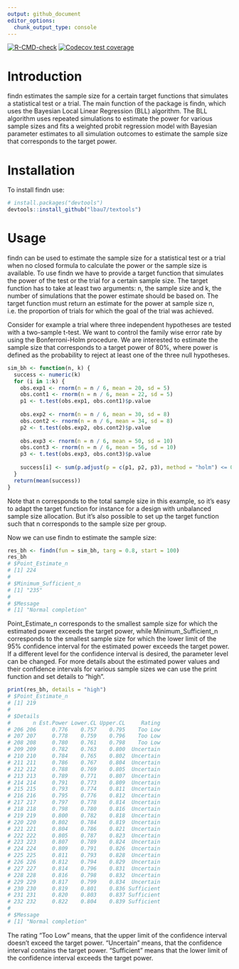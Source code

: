 ```yaml
---
output: github_document
editor_options: 
  chunk_output_type: console
---
```


<!-- README.md is generated from README.Rmd. -->

<!-- badges: start -->
[![R-CMD-check](https://github.com/lbau7/findn/actions/workflows/R-CMD-check.yaml/badge.svg)](https://github.com/lbau7/findn/actions/workflows/R-CMD-check.yaml)
[![Codecov test coverage](https://codecov.io/gh/lbau7/findn/branch/master/graph/badge.svg)](https://app.codecov.io/gh/lbau7/findn?branch=master)
<!-- badges: end -->

# Introduction

findn estimates the sample size for a certain target functions that simulates a statistical test or a trial. The main function of the package is findn, which uses the Bayesian Local Linear Regression (BLL) algorithm. The BLL algorithm uses repeated simulations to estimate the power for various sample sizes and fits a weighted probit regression model with Bayesian parameter estimates to all simulation outcomes to estimate the sample size that corresponds to the target power.

# Installation

To install findn use:

```r
# install.packages("devtools")
devtools::install_github("lbau7/textools")
```

# Usage

findn can be used to estimate the sample size for a statistical test or a trial when no closed formula to calculate the power or the sample size is available. To use findn we have to provide a target function that simulates the power of the test or the trial for a certain sample size. The target function has to take at least two arguments: n, the sample size and k, the number of simulations that the power estimate should be based on. The target function must return an estimate for the power at sample size n, i.e. the proportion of trials for which the goal of the trial was achieved. 

Consider for example a trial where three independent hypotheses are tested with a two-sample t-test. We want to control the family wise error rate by using the Bonferroni-Holm procedure. We are interested to estimate the sample size that corresponds to a target power of 80%, where power is defined as the probability to reject at least one of the three null hypotheses.

```r
sim_bh <- function(n, k) {
  success <- numeric(k)
  for (i in 1:k) {
    obs.exp1 <- rnorm(n = n / 6, mean = 20, sd = 5)
    obs.cont1 <- rnorm(n = n / 6, mean = 22, sd = 5)
    p1 <- t.test(obs.exp1, obs.cont1)$p.value
    
    obs.exp2 <- rnorm(n = n / 6, mean = 30, sd = 8)
    obs.cont2 <- rnorm(n = n / 6, mean = 34, sd = 8)
    p2 <- t.test(obs.exp2, obs.cont2)$p.value
    
    obs.exp3 <- rnorm(n = n / 6, mean = 50, sd = 10)
    obs.cont3 <- rnorm(n = n / 6, mean = 56, sd = 10)
    p3 <- t.test(obs.exp3, obs.cont3)$p.value
    
    success[i] <- sum(p.adjust(p = c(p1, p2, p3), method = "holm") <= 0.05) > 0
  }
  return(mean(success))
}
```

Note that n corresponds to the total sample size in this example, so it's easy to adapt the target function for instance for a design with unbalanced sample size allocation. But it's also possible to set up the target function such that n corresponds to the sample size per group. 

Now we can use findn to estimate the sample size:

```r
res_bh <- findn(fun = sim_bh, targ = 0.8, start = 100)
res_bh
# $Point_Estimate_n
# [1] 224
# 
# $Minimum_Sufficient_n
# [1] "235"
# 
# $Message
# [1] "Normal completion"
```
Point\_Estimate\_n corresponds to the smallest sample size for which the estimated power exceeds the target power, while Minimum\_Sufficient\_n corresponds to the smallest sample size for which the lower limit of the 95% confidence interval for the estimated power exceeds the target power. If a different level for the confidence interval is desired, the parameter level can be changed. For more details about the estimated power values and their confidence intervals for various sample sizes we can use the print function and set details to "high".

```r
print(res_bh, details = "high")
# $Point_Estimate_n
# [1] 219
# 
# $Details
#       n Est.Power Lower.CL Upper.CL     Rating
# 206 206     0.776    0.757    0.795    Too Low
# 207 207     0.778    0.759    0.796    Too Low
# 208 208     0.780    0.761    0.798    Too Low
# 209 209     0.782    0.763    0.800  Uncertain
# 210 210     0.784    0.765    0.802  Uncertain
# 211 211     0.786    0.767    0.804  Uncertain
# 212 212     0.788    0.769    0.805  Uncertain
# 213 213     0.789    0.771    0.807  Uncertain
# 214 214     0.791    0.773    0.809  Uncertain
# 215 215     0.793    0.774    0.811  Uncertain
# 216 216     0.795    0.776    0.812  Uncertain
# 217 217     0.797    0.778    0.814  Uncertain
# 218 218     0.798    0.780    0.816  Uncertain
# 219 219     0.800    0.782    0.818  Uncertain
# 220 220     0.802    0.784    0.819  Uncertain
# 221 221     0.804    0.786    0.821  Uncertain
# 222 222     0.805    0.787    0.823  Uncertain
# 223 223     0.807    0.789    0.824  Uncertain
# 224 224     0.809    0.791    0.826  Uncertain
# 225 225     0.811    0.793    0.828  Uncertain
# 226 226     0.812    0.794    0.829  Uncertain
# 227 227     0.814    0.796    0.831  Uncertain
# 228 228     0.816    0.798    0.832  Uncertain
# 229 229     0.817    0.799    0.834  Uncertain
# 230 230     0.819    0.801    0.836 Sufficient
# 231 231     0.820    0.803    0.837 Sufficient
# 232 232     0.822    0.804    0.839 Sufficient
# 
# $Message
# [1] "Normal completion"
```

The rating "Too Low" means, that the upper limit of the confidence interval doesn't exceed the target power. "Uncertain" means, that the confidence interval contains the target power. "Sufficient" means that the lower limit of the confidence interval exceeds the target power.
